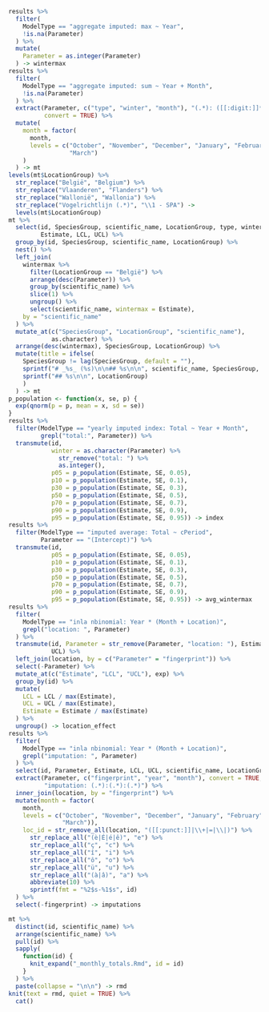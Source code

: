 ```r
results %>%
  filter(
    ModelType == "aggregate imputed: max ~ Year", 
    !is.na(Parameter)
  ) %>%
  mutate(
    Parameter = as.integer(Parameter)
  ) -> wintermax
results %>%
  filter(
    ModelType == "aggregate imputed: sum ~ Year + Month", 
    !is.na(Parameter)
  ) %>%
  extract(Parameter, c("type", "winter", "month"), "(.*): ([[:digit:]]*)-([[:alpha:]]*)", 
          convert = TRUE) %>%
  mutate(
    month = factor(
      month, 
      levels = c("October", "November", "December", "January", "February", 
                 "March")
    )
  ) -> mt
levels(mt$LocationGroup) %>%
  str_replace("België", "Belgium") %>%
  str_replace("Vlaanderen", "Flanders") %>%
  str_replace("Wallonië", "Wallonia") %>%
  str_replace("Vogelrichtlijn (.*)", "\\1 - SPA") ->
  levels(mt$LocationGroup)
mt %>%
  select(id, SpeciesGroup, scientific_name, LocationGroup, type, winter, month, 
         Estimate, LCL, UCL) %>%
  group_by(id, SpeciesGroup, scientific_name, LocationGroup) %>%
  nest() %>%
  left_join(
    wintermax %>%
      filter(LocationGroup == "België") %>%
      arrange(desc(Parameter)) %>%
      group_by(scientific_name) %>%
      slice(1) %>%
      ungroup() %>%
      select(scientific_name, wintermax = Estimate),
    by = "scientific_name"
  ) %>%
  mutate_at(c("SpeciesGroup", "LocationGroup", "scientific_name"), 
            as.character) %>%
  arrange(desc(wintermax), SpeciesGroup, LocationGroup) %>%
  mutate(title = ifelse(
    SpeciesGroup != lag(SpeciesGroup, default = ""),
    sprintf("# _%s_ (%s)\n\n## %s\n\n", scientific_name, SpeciesGroup, LocationGroup),
    sprintf("## %s\n\n", LocationGroup)
    )
  ) -> mt
p_population <- function(x, se, p) {
  exp(qnorm(p = p, mean = x, sd = se))
}
results %>%
  filter(ModelType == "yearly imputed index: Total ~ Year + Month",
         grepl("total:", Parameter)) %>%
  transmute(id, 
            winter = as.character(Parameter) %>% 
              str_remove("total: ") %>%
              as.integer(),
            p05 = p_population(Estimate, SE, 0.05),
            p10 = p_population(Estimate, SE, 0.1),
            p30 = p_population(Estimate, SE, 0.3),
            p50 = p_population(Estimate, SE, 0.5),
            p70 = p_population(Estimate, SE, 0.7),
            p90 = p_population(Estimate, SE, 0.9),
            p95 = p_population(Estimate, SE, 0.95)) -> index
results %>%
  filter(ModelType == "imputed average: Total ~ cPeriod", 
         Parameter == "(Intercept)") %>%
  transmute(id, 
            p05 = p_population(Estimate, SE, 0.05),
            p10 = p_population(Estimate, SE, 0.1),
            p30 = p_population(Estimate, SE, 0.3),
            p50 = p_population(Estimate, SE, 0.5),
            p70 = p_population(Estimate, SE, 0.7),
            p90 = p_population(Estimate, SE, 0.9),
            p95 = p_population(Estimate, SE, 0.95)) -> avg_wintermax
results %>%
  filter(
    ModelType == "inla nbinomial: Year * (Month + Location)",
    grepl("location: ", Parameter)
  ) %>%
  transmute(id, Parameter = str_remove(Parameter, "location: "), Estimate, LCL, 
            UCL) %>%
  left_join(location, by = c("Parameter" = "fingerprint")) %>%
  select(-Parameter) %>%
  mutate_at(c("Estimate", "LCL", "UCL"), exp) %>%
  group_by(id) %>%
  mutate(
    LCL = LCL / max(Estimate),
    UCL = UCL / max(Estimate),
    Estimate = Estimate / max(Estimate)
  ) %>%
  ungroup() -> location_effect
results %>%
  filter(
    ModelType == "inla nbinomial: Year * (Month + Location)",
    grepl("imputation: ", Parameter)
  ) %>%
  select(id, Parameter, Estimate, LCL, UCL, scientific_name, LocationGroup) %>%
  extract(Parameter, c("fingerprint", "year", "month"), convert = TRUE, 
          "imputation: (.*):(.*):(.*)") %>%
  inner_join(location, by = "fingerprint") %>%
  mutate(month = factor(
    month, 
    levels = c("October", "November", "December", "January", "February", 
               "March")),
    loc_id = str_remove_all(location, "([[:punct:]]|\\+|=|\\|)") %>%
      str_replace_all("(è|É|é|ê)", "e") %>%
      str_replace_all("ç", "c") %>%
      str_replace_all("î", "i") %>%
      str_replace_all("ô", "o") %>%
      str_replace_all("ü", "u") %>%
      str_replace_all("(à|â)", "a") %>%
      abbreviate(10) %>%
      sprintf(fmt = "%2$s-%1$s", id)
  ) %>%
  select(-fingerprint) -> imputations
```

```r
mt %>%
  distinct(id, scientific_name) %>%
  arrange(scientific_name) %>%
  pull(id) %>%
  sapply(
    function(id) {
      knit_expand("_monthly_totals.Rmd", id = id)
    }
  ) %>%
  paste(collapse = "\n\n") -> rmd
knit(text = rmd, quiet = TRUE) %>%
  cat()
```
